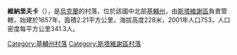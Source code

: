 {{coord|49|24|28|N|30|6|15|E|scale:30000|display=title}}

'''維納里夫卡'''（{{lang-uk|Винарівка}}），是[[烏克蘭|烏克蘭]]的村落，位於該國中北部[[基輔州|基輔州]]，由[[斯塔維謝區|斯塔維謝區]]負責管轄，始建於1657年，面積2.21平方公里，海拔高度228米，2001年人口753，人口密度每平方公里341.3人。

{{DEFAULTSORT:Винарівка}}
[[Category:基輔州村落|Category:基輔州村落]]
[[Category:斯塔維謝區村落|Category:斯塔維謝區村落]]


{{Kiev-geo-stub}}